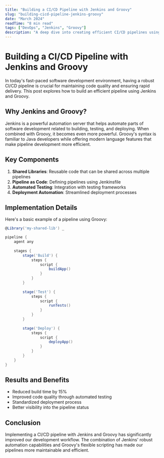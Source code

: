 ---
title: "Building a CI/CD Pipeline with Jenkins and Groovy"
slug: "building-cicd-pipeline-jenkins-groovy"
date: "March 2024"
readTime: "8 min read"
tags: ["DevOps", "Jenkins", "Groovy"]
description: "A deep dive into creating efficient CI/CD pipelines using Jenkins and Groovy Shared Libraries."
---

# Building a CI/CD Pipeline with Jenkins and Groovy

In today's fast-paced software development environment, having a robust CI/CD pipeline is crucial for maintaining code quality and ensuring rapid delivery. This post explores how to build an efficient pipeline using Jenkins and Groovy.

## Why Jenkins and Groovy?

Jenkins is a powerful automation server that helps automate parts of software development related to building, testing, and deploying. When combined with Groovy, it becomes even more powerful. Groovy's syntax is familiar to Java developers while offering modern language features that make pipeline development more efficient.

## Key Components

1. **Shared Libraries**: Reusable code that can be shared across multiple pipelines
2. **Pipeline as Code**: Defining pipelines using Jenkinsfile
3. **Automated Testing**: Integration with testing frameworks
4. **Deployment Automation**: Streamlined deployment processes

## Implementation Details

Here's a basic example of a pipeline using Groovy:

```groovy
@Library('my-shared-lib') _

pipeline {
    agent any
    
    stages {
        stage('Build') {
            steps {
                script {
                    buildApp()
                }
            }
        }
        
        stage('Test') {
            steps {
                script {
                    runTests()
                }
            }
        }
        
        stage('Deploy') {
            steps {
                script {
                    deployApp()
                }
            }
        }
    }
}
```

## Results and Benefits

- Reduced build time by 15%
- Improved code quality through automated testing
- Standardized deployment process
- Better visibility into the pipeline status

## Conclusion

Implementing a CI/CD pipeline with Jenkins and Groovy has significantly improved our development workflow. The combination of Jenkins' robust automation capabilities and Groovy's flexible scripting has made our pipelines more maintainable and efficient. 